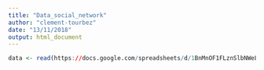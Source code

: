 ```yaml
---
title: "Data_social_network"
author: "clement-tourbez"
date: "13/11/2018"
output: html_document
---
```


```r
data <- read(https://docs.google.com/spreadsheets/d/1BnMnOF1FLznSlbNWeLJizw3dIHuJdnrZtPKg_O3NE1g/edit?ts=5bea9268/export?format=csv)
```























